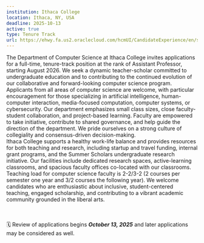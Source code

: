 ```yaml
---
institution: Ithaca College 
location: Ithaca, NY, USA
deadline: 2025-10-13
active: true
type: Tenure Track
url: https://ehwy.fa.us2.oraclecloud.com/hcmUI/CandidateExperience/en/sites/CX_1/job/3131?keyword=computer+science&mode=location
---
```


The Department of Computer Science at Ithaca College invites applications for a full-time, tenure-track position at the rank of Assistant Professor, starting August 2026. 
We seek a dynamic teacher-scholar committed to undergraduate education and to contributing to the continued evolution of our collaborative and forward-looking computer science program.
Applicants from all areas of computer science are welcome, with particular encouragement for those specializing in artificial intelligence, 
human-computer interaction, media-focused computation, computer systems, or cybersecurity. 
Our department emphasizes small class sizes, close faculty-student collaboration, and project-based learning. Faculty are empowered to take initiative, contribute to shared governance, 
and help guide the direction of the department. We pride ourselves on a strong culture of collegiality and consensus-driven decision-making. <br>
Ithaca College supports a healthy work-life balance and provides resources for both teaching and research, including startup and travel funding, internal grant programs, and the 
Summer Scholars undergraduate research initiative. Our facilities include dedicated research spaces, active-learning classrooms, and spacious faculty offices co-located with our classrooms.  
Teaching load for computer science faculty is 2-2/3-2 (2 courses per semester one year and 3/2 courses the following year). 
We welcome candidates who are enthusiastic about inclusive, student-centered teaching, engaged scholarship, and contributing to a vibrant academic community grounded in the liberal arts.

<br> <br>
🗓️ Review of applications begins ***October 13, 2025*** and later applications may be considered as well. 
